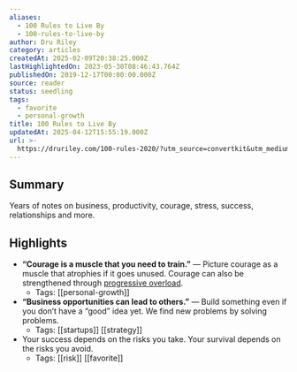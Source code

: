 ```yaml
---
aliases:
  - 100 Rules to Live By
  - 100-rules-to-live-by
author: Dru Riley
category: articles
createdAt: 2025-02-09T20:38:25.000Z
lastHighlightedOn: 2023-05-30T08:46:43.764Z
publishedOn: 2019-12-17T00:00:00.000Z
source: reader
status: seedling
tags:
  - favorite
  - personal-growth
title: 100 Rules to Live By
updatedAt: 2025-04-12T15:55:19.000Z
url: >-
  https://druriley.com/100-rules-2020/?utm_source=convertkit&utm_medium=email&utm_campaign=%F0%9F%8E%89+Welcome+to+Trends.vc%20-%205603010
---
```

## Summary

Years of notes on business, productivity, courage, stress, success, relationships and more.

## Highlights

- **“Courage is a muscle that you need to train.”** — Picture courage as a muscle that atrophies if it goes unused. Courage can also be strengthened through [progressive overload](https://en.wikipedia.org/wiki/Progressive_overload).
    - Tags: [[personal-growth]]
- **“Business opportunities can lead to others.”** — Build something even if you don’t have a “good” idea yet. We find new problems by solving problems.
    - Tags: [[startups]] [[strategy]]
- Your success depends on the risks you take. Your survival depends on the risks you avoid.
    - Tags: [[risk]] [[favorite]]
